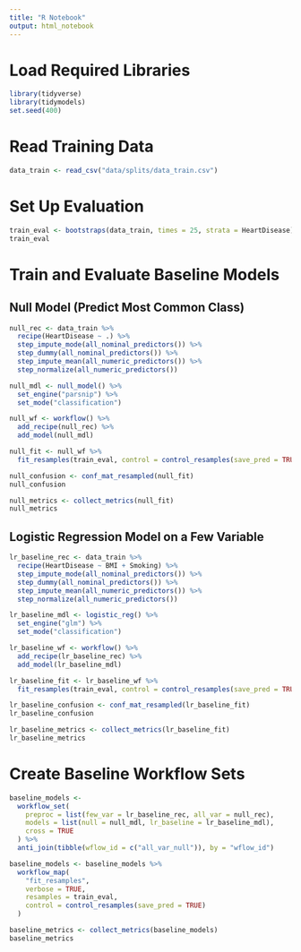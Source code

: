 ```yaml
---
title: "R Notebook"
output: html_notebook
---
```


# Load Required Libraries
```r
library(tidyverse)
library(tidymodels)
set.seed(400)
```

# Read Training Data
```r
data_train <- read_csv("data/splits/data_train.csv")
```

# Set Up Evaluation
```r
train_eval <- bootstraps(data_train, times = 25, strata = HeartDisease)
train_eval
```

# Train and Evaluate Baseline Models

## Null Model (Predict Most Common Class)
```r
null_rec <- data_train %>%
  recipe(HeartDisease ~ .) %>%
  step_impute_mode(all_nominal_predictors()) %>%
  step_dummy(all_nominal_predictors()) %>%
  step_impute_mean(all_numeric_predictors()) %>%
  step_normalize(all_numeric_predictors())

null_mdl <- null_model() %>%
  set_engine("parsnip") %>%
  set_mode("classification")

null_wf <- workflow() %>%
  add_recipe(null_rec) %>%
  add_model(null_mdl)
```

```r
null_fit <- null_wf %>%
  fit_resamples(train_eval, control = control_resamples(save_pred = TRUE))
```

```r
null_confusion <- conf_mat_resampled(null_fit)
null_confusion
```

```r
null_metrics <- collect_metrics(null_fit)
null_metrics
```

## Logistic Regression Model on a Few Variable
```r
lr_baseline_rec <- data_train %>%
  recipe(HeartDisease ~ BMI + Smoking) %>%
  step_impute_mode(all_nominal_predictors()) %>%
  step_dummy(all_nominal_predictors()) %>%
  step_impute_mean(all_numeric_predictors()) %>%
  step_normalize(all_numeric_predictors())

lr_baseline_mdl <- logistic_reg() %>%
  set_engine("glm") %>%
  set_mode("classification")

lr_baseline_wf <- workflow() %>%
  add_recipe(lr_baseline_rec) %>%
  add_model(lr_baseline_mdl)
```

```r
lr_baseline_fit <- lr_baseline_wf %>%
  fit_resamples(train_eval, control = control_resamples(save_pred = TRUE))
```

```r
lr_baseline_confusion <- conf_mat_resampled(lr_baseline_fit)
lr_baseline_confusion
```

```r
lr_baseline_metrics <- collect_metrics(lr_baseline_fit)
lr_baseline_metrics
```


# Create Baseline Workflow Sets

```r
baseline_models <- 
  workflow_set(
    preproc = list(few_var = lr_baseline_rec, all_var = null_rec),
    models = list(null = null_mdl, lr_baseline = lr_baseline_mdl),
    cross = TRUE
  ) %>% 
  anti_join(tibble(wflow_id = c("all_var_null")), by = "wflow_id")
```

```r
baseline_models <- baseline_models %>% 
  workflow_map(
    "fit_resamples", 
    verbose = TRUE,
    resamples = train_eval, 
    control = control_resamples(save_pred = TRUE)
  )
```

```r
baseline_metrics <- collect_metrics(baseline_models)
baseline_metrics
```